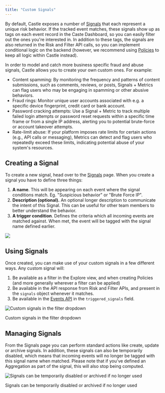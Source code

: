 ```yaml
---
title: "Custom Signals"
---
```


By default, Castle exposes a number of [Signals](/docs/signals-reference) that each represent a unique risk behavior. If the tracked event matches, these signals show up as tags on each event record in the Caste Dashboard, so you can easily filter out the ones you're interested in. In addition to these tags, the signals are also returned in the Risk and Filter API calls, so you can implement conditional logic on the backend (however, we recommend using [Policies](/docs/creating-a-policy) to keep all logic within Castle instead).

In order to model and catch more business specific fraud and abuse signals, Castle allows you to create your own custom ones. For example:

* Content spamming: By monitoring the frequency and patterns of content submissions, such as comments, reviews, or posts, Signals + Metrics can flag users who may be engaging in spamming or other abusive behaviors.
* Fraud rings: Monitor unique user accounts associated with e.g. a specific device fingerprint, credit card or bank account.
* Password cracking attempts: Use a Signal + Metric to track multiple failed login attempts or password reset requests within a specific time frame or from a single IP address, alerting you to potential brute-force or account takeover attempts.
* Rate-limit abuse: If your platform imposes rate limits for certain actions (e.g., API calls or messaging), Metrics can detect and flag users who repeatedly exceed these limits, indicating potential abuse of your system's resources.

## Creating a Signal

To create a new signal, head over to the [Signals](https://dashboard.castle.io/v2/signals) page. When you create a signal you have to define three things:

1. **A name**. This will be appearing on each event where the signal conditions match. Eg. "Suspicious behavior" or "Brute Force IP".
2. **Description (optional).** An optional longer description to communicate the intent of this Signal. This can be useful for other team members to better understand the behavior.
3. **A trigger condition**. Defines the criteria which all incoming events are matched against. When met, the event will be tagged with the signal name defined earlier.

![](/images/8be62f0-image.png)

## Using Signals

Once created, you can make use of your custom signals in a few different ways. Any custom signal will:

1. Be available as a filter in the Explore view, and when creating Policies (and more generally wherever a filter can be applied)
2. Be available in the API response from Risk and Filter APIs, and present in the `signals` object whenever it matches.
3. Be available in the [Events API](/docs/enterprise-using-events-api) in the `triggered_signals` field.

![Custom signals in the filter dropdown](/images/21812ca-bild.png)

Custom signals in the filter dropdown

## Managing Signals

From the Signals page you can perform standard actions like create, update or archive signals. In addition, these signals can also be temporarily disabled, which means that incoming events will no longer be tagged with this signal name when matched. Please note that if you've defined an Aggregation as part of the signal, this will also stop being computed.

![Signals can be temporarily disabled or archived if no longer used](/images/c4526fa-bild.png)

Signals can be temporarily disabled or archived if no longer used